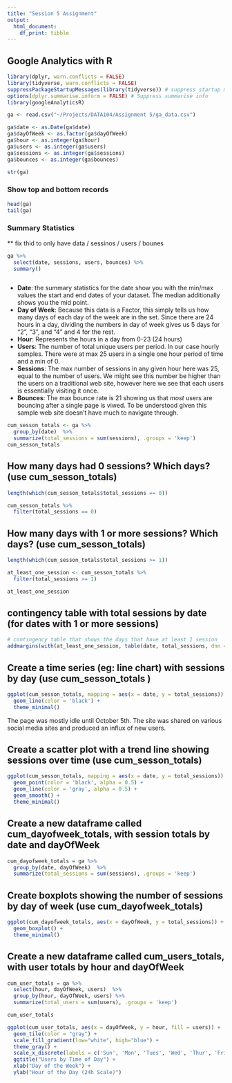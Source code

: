 ```yaml
---
title: "Session 5 Assignment"
output:
  html_document:
    df_print: tibble
---
```


## Google Analytics with R

```r
library(dplyr, warn.conflicts = FALSE)
library(tidyverse, warn.conflicts = FALSE)
suppressPackageStartupMessages(library(tidyverse)) # suppress startup message
options(dplyr.summarise.inform = FALSE) # Suppress summarise info
library(googleAnalyticsR)
```


```r
ga <- read.csv("~/Projects/DATA104/Assignment 5/ga_data.csv")
```

```r
ga$date <- as.Date(ga$date)
ga$dayOfWeek <- as.factor(ga$dayOfWeek)
ga$hour <- as.integer(ga$hour)
ga$users <- as.integer(ga$users)
ga$sessions <- as.integer(ga$sessions)
ga$bounces <- as.integer(ga$bounces)
```


```r
str(ga)
```

### Show top and bottom records

```r
head(ga)
tail(ga)
```

###  Summary Statistics

** fix thid to only have data / sessinos / users / bounes

```r
ga %>% 
  select(date, sessions, users, bounces) %>% 
  summary()
```


```r

```

 * **Date**: the summary statistics for the date show you with the min/max values the start and end dates of your dataset.  The median additionally shows you the mid point.
  * **Day of Week**: Because this data is a Factor, this simply tells us how many days of each day of the week are in the set. Since there are 24 hours in a day, dividing the numbers in day of week gives us 5 days for "2", "3", and "4" and 4 for the rest.
 * **Hour**: Represents the hours in a day from 0-23 (24 hours)
 * **Users**: The number of total unique users per period.  In our case hourly samples.  There were at max 25 users in a single one hour period of time and a min of 0.
 * **Sessions**: The max number of sessions in any given hour here was 25, equal to the number of users.  We might see this number be higher than the users on a traditional web site, however here we see that each users is essentially visiting it once.  
 * **Bounces**: The max bounce rate is 21 showing us that *most* users are bouncing after a single page is viwed.  To be understood given this sample web site doesn't have much to navigate through.

```r
cum_sesson_totals <- ga %>%
  group_by(date)  %>%
  summarize(total_sessions = sum(sessions), .groups = 'keep')
cum_sesson_totals
```
## How many days had 0 sessions? Which days? (use cum_sesson_totals)

```r
length(which(cum_sesson_totals$total_sessions == 0))
```


```r
cum_sesson_totals %>%
  filter(total_sessions == 0)
```

## How many days with 1 or more sessions? Which days? (use cum_sesson_totals)

```r
length(which(cum_sesson_totals$total_sessions >= 1))
```


```r
at_least_one_session <- cum_sesson_totals %>%
  filter(total_sessions >= 1)

at_least_one_session
```

## contingency table with total sessions by date (for dates with 1 or more sessions)

```r
# contingency table that shows the days that have at least 1 session
addmargins(with(at_least_one_session, table(date, total_sessions, dnn = c('date', 'total_sessions'))))
```


## Create a time series (eg: line chart) with sessions by day (use cum_sesson_totals )


```r
ggplot(cum_sesson_totals, mapping = aes(x = date, y = total_sessions)) + 
  geom_line(color = 'black') + 
  theme_minimal()
```
The page was mostly idle until October 5th.  The site was shared on various social media sites and produced an influx of new users.  

## Create a scatter plot with a trend line showing sessions over time (use cum_sesson_totals)

```r
ggplot(cum_sesson_totals, mapping = aes(x = date, y = total_sessions)) + 
  geom_point(color = 'black', alpha = 0.5) +
  geom_line(color = 'gray', alpha = 0.5) + 
  geom_smooth() +
  theme_minimal()
```

## Create a new dataframe called cum_dayofweek_totals, with session totals by date and dayOfWeek

```r
cum_dayofweek_totals = ga %>%
  group_by(date, dayOfWeek)  %>%
  summarize(total_sessions = sum(sessions), .groups = 'keep')
```

## Create boxplots showing the number of sessions by day of week (use cum_dayofweek_totals)

```r
ggplot(cum_dayofweek_totals, aes(x = dayOfWeek, y = total_sessions)) + 
  geom_boxplot() +
  theme_minimal()
```

## Create a new dataframe called cum_users_totals, with user totals by hour and dayOfWeek

```r
cum_user_totals = ga %>%
  select(hour, dayOfWeek, users)  %>%
  group_by(hour, dayOfWeek, users) %>%
  summarize(total_users = sum(users), .groups = 'keep')

cum_user_totals
```


```r
ggplot(cum_user_totals, aes(x = dayOfWeek, y = hour, fill = users)) + 
  geom_tile(color = "gray") +
  scale_fill_gradient(low="white", high="blue") + 
  theme_gray() +
  scale_x_discrete(labels = c('Sun', 'Mon', 'Tues', 'Wed', 'Thur', 'Fri', 'Sat'),guide = guide_axis(angle = 90)) +
  ggtitle("Users by Time of Day") +
  xlab("Day of the Week") + 
  ylab("Hour of the Day (24h Scale)")
```

